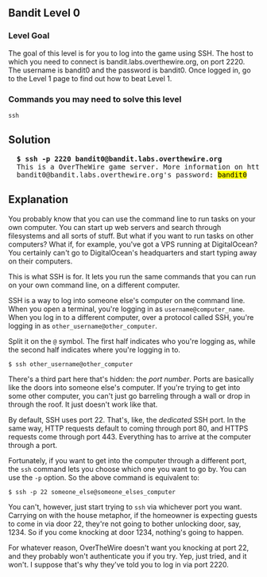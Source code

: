 ## Bandit Level 0

### Level Goal

The goal of this level is for you to log into the game using SSH. The host to which you need to connect is bandit.labs.overthewire.org, on port 2220. The username is bandit0 and the password is bandit0. Once logged in, go to the Level 1 page to find out how to beat Level 1.

### Commands you may need to solve this level

```
ssh
```

## Solution

<pre>
  <b>$ ssh -p 2220 bandit0@bandit.labs.overthewire.org</b>
  This is a OverTheWire game server. More information on http://www.overthewire.org/wargames
  bandit0@bandit.labs.overthewire.org's password: <mark>bandit0</mark>
</pre>

## Explanation

You probably know that you can use the command line to run tasks on your own computer. You can start up web servers and search through filesystems and all sorts of stuff. But what if you want to run tasks on other computers? What if, for example, you've got a VPS running at DigitalOcean? You certainly can't go to DigitalOcean's headquarters and start typing away on their computers.

This is what SSH is for. It lets you run the same commands that you can run on your own command line, on a different computer.

SSH is a way to log into someone else's computer on the command line. When you open a terminal, you're logging in as `username@computer_name`. When you log in to a different computer, over a protocol called SSH, you're logging in as `other_username@other_computer`.

Split it on the `@` symbol. The first half indicates who you're logging as, while the second half indicates where you're logging in to.

`$ ssh other_username@other_computer`

There's a third part here that's hidden: the _port number_. Ports are basically like the doors into someone else's computer. If you're trying to get into some other computer, you can't just go barreling through a wall or drop in through the roof. It just doesn't work like that.

By default, SSH uses port 22. That's, like, the _dedicated_ SSH port. In the same way, HTTP requests default to coming through port 80, and HTTPS requests come through port 443. Everything has to arrive at the computer through a port.

Fortunately, if you want to get into the computer through a different port, the `ssh` command lets you choose which one you want to go by. You can use the `-p` option. So the above command is equivalent to:

`$ ssh -p 22 someone_else@someone_elses_computer`

You can't, however, just start trying to `ssh` via whichever port you want. Carrying on with the house metaphor, if the homeowner is expecting guests to come in via door 22, they're not going to bother unlocking door, say, 1234. So if you come knocking at door 1234, nothing's going to happen.

For whatever reason, OverTheWire doesn't want you knocking at port 22, and they probably won't authenticate you if you try. Yep, just tried, and it won't. I suppose that's why they've told you to log in via port 2220.
